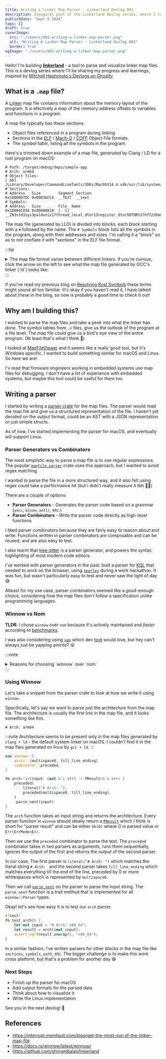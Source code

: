 ```yaml
---
title: Writing a Linker Map Parser - Linkerland Devlog 001
description: Inaugural post of the Linkerland Devlog series, where I talk about writing a parser for linker map files.
publishDate: "Sept 5 2024"
tags: []
draft: true
coverImage:
  src: "./covers/001-writing-a-linker-map-parser.png"
  alt: "Writing A Linker Map Parser - Linkerland Devlog 001"
  border: true
ogImage: "./covers/001-writing-a-linker-map-parser.png"
---
```




Hello! I'm building [**linkerland**](https://github.com/shrirambalaji/linkerland) - a tool to parse and visualize linker map files. This is a devlog series where I'll be sharing my progress and learnings,  inspired by [Mitchell Hashimoto's Devlogs on Ghostty](https://mitchellh.com/writing/ghostty-devlog-001)

<div class="tweet-embed">
  <Tweet id="1826355471676309792" />
</div>

## What is a `.map` file?

A [Linker](https://en.wikipedia.org/wiki/Linker_(computing)) map file contains information about the memory layout of the program. It is efectively a map of the memory address offsets to variables and functions in a program.

A map file typically has these sections:
- Object files referenced in a program during linking
- Sections in the [ELF](https://en.wikipedia.org/wiki/Executable_and_Linkable_Format) / [Mach-O](https://en.wikipedia.org/wiki/Mach-O) / [COFF](https://en.wikipedia.org/wiki/COFF) Object File formats.
- The *symbol table*, listing all the symbols in the program.

Here's a trimmed down example of a map file, generated by Clang / LD for a rust program on macOS:

```text title="macos-sample-rust-app.map"
# Path: /target/debug/deps/sample-app
# Arch: arm64
# Object files:
[ 66] /Library/Developer/CommandLineTools/SDKs/MacOSX14.4.sdk/usr/lib/system/libunwind.tbd
# Sections:
# Address	Size    	Segment	Section
0x1000007DC	0x00036FC4	__TEXT	__text
# Symbols:
# Address	Size    	File  Name
0x10004C058	0x00000018	[  1] __ZN3std3sys3pal4unix17thread_local_dtor13register_dtor5DTORS17hf7230a0b661819a4E
```

The map file (generated by LLD) is divided into blocks, each block starting with a `#` followed by the name. The `# Symbols` block lists all the symbols in the program, along with their addresses and sizes. I'm calling it a "block" so as to not conflate it with "sections" in the ELF file format.

:::tip
<details>
<summary>The map file format varies between different linkers. If you're curious, click the arrow on the left to see what the map file generated by GCC's linker (`ld`) looks like:</summary>

<br/>

```text title="ld-output.map"
Archive member included to satisfy reference by file (symbol)

target/out/libbar.a(libbar.bar.353231859863985b-cgu.0.rcgu.o)
                              /path/target/debug/deps/learning_linkers-b617d8cd69d8a0d7.cpwahgvjsr57gus97bejfuwnj.rcgu.o (bar)

Merging program properties

Removed property 0xc0000000 to merge /tmp/rustcOZG9Nq/symbols.o (0x3) and /nix/store/p852ydpr8zlq0szh5fpvvbzzjaq2ydp5-glibc-2.39-52/lib/Scrt1.o (not found)

As-needed library included to satisfy reference by file (symbol)

libc.so.6                     target/out/libfoo.a(std-da896425a938a71e.std.a0dabd9cb6c0976d-cgu.0.rcgu.o) (nanosleep@@GLIBC_2.17)

Discarded input sections

 .rodata.cst4   0x0000000000000000        0x4 /nix/store/p852ydpr8zlq0szh5fpvvbzzjaq2ydp5-glibc-2.39-52/lib/Scrt1.o
 .data          0x0000000000000000        0x4 /nix/store/p852ydpr8zlq0szh5fpvvbzzjaq2ydp5-glibc-2.39-52/lib/Scrt1.o
 .data.rel.ro..Lanon.3a4e54b40bc4949ecbf2c1e94809000e.378
                0x0000000000000000       0x10 target/out/libfoo.a(core-077a73c34c19ca9c.core.9ed7ba0fc6c6436d-cgu.0.rcgu.o)
 .rodata..Lanon.3a4e54b40bc4949ecbf2c1e94809000e.394
                0x0000000000000000        0x2 target/out/libfoo.a(core-077a73c34c19ca9c.core.9ed7ba0fc6c6436d-cgu.0.rcgu.o)

Memory Configuration

Name             Origin             Length             Attributes
*default*        0x0000000000000000 0xffffffffffffffff

Linker script and memory map

LOAD /nix/store/p852ydpr8zlq0szh5fpvvbzzjaq2ydp5-glibc-2.39-52/lib/Scrt1.o
LOAD /nix/store/p852ydpr8zlq0szh5fpvvbzzjaq2ydp5-glibc-2.39-52/lib/crti.o
LOAD /nix/store/m1x0zcvlj5jvgzbxzl8n53qjr5kbfb0y-gcc-13.2.0/lib/gcc/aarch64-unknown-linux-gnu/13.2.0/crtbeginS.o
LOAD /tmp/rustcOZG9Nq/symbols.o
LOAD /path/target/debug/deps/learning_linkers-b617d8cd69d8a0d7.13glgoxqfrapa4422kjiylhjn.rcgu.o
LOAD /path/target/debug/deps/learning_linkers-b617d8cd69d8a0d7.5ltaynf8hmx71k4xzabglzwzv.rcgu.o
LOAD /path/target/debug/deps/learning_linkers-b617d8cd69d8a0d7.a66fw6re8gsowyur9ec2r6vhh.rcgu.o
LOAD /path/target/debug/deps/learning_linkers-b617d8cd69d8a0d7.cpwahgvjsr57gus97bejfuwnj.rcgu.o
LOAD /path/target/debug/deps/learning_linkers-b617d8cd69d8a0d7.djv3k11is87wsaj7dpfbgrbha.rcgu.o
LOAD /path/target/debug/deps/learning_linkers-b617d8cd69d8a0d7.ey1yr5g74cciy6i8m9mvw3cfs.rcgu.o
LOAD /path/target/debug/deps/learning_linkers-b617d8cd69d8a0d7.24vwyyh6wgrsmswrip7k1j013.rcgu.o
LOAD target/out/libfoo.a
LOAD target/out/libbar.a

                [!provide]                        PROVIDE (__executable_start = SEGMENT_START ("text-segment", 0x0))
                0x0000000000000270                . = (SEGMENT_START ("text-segment", 0x0) + SIZEOF_HEADERS)

.interp         0x0000000000000270       0x54
 *(.interp)
 .interp        0x0000000000000270       0x54 /nix/store/p852ydpr8zlq0szh5fpvvbzzjaq2ydp5-glibc-2.39-52/lib/Scrt1.o

.note.ABI-tag   0x00000000000002c4       0x20
 .note.ABI-tag  0x00000000000002c4       0x20 /nix/store/p852ydpr8zlq0szh5fpvvbzzjaq2ydp5-glibc-2.39-52/lib/Scrt1.o

.note.gnu.build-id
 *(.note.gnu.build-id)

.hash           0x00000000000002e8      0x1ac
 *(.hash)
 .hash          0x00000000000002e8      0x1ac /nix/store/p852ydpr8zlq0szh5fpvvbzzjaq2ydp5-glibc-2.39-52/lib/Scrt1.o

.gnu.hash       0x0000000000000498       0x1c
 *(.gnu.hash)
 .gnu.hash      0x0000000000000498       0x1c /nix/store/p852ydpr8zlq0szh5fpvvbzzjaq2ydp5-glibc-2.39-52/lib/Scrt1.o

.dynsym         0x00000000000004b8      0x660
 *(.dynsym)
 .dynsym        0x00000000000004b8      0x660 /nix/store/p852ydpr8zlq0szh5fpvvbzzjaq2ydp5-glibc-2.39-52/lib/Scrt1.o

.dynstr         0x0000000000000b18      0x447
 *(.dynstr)
 .dynstr        0x0000000000000b18      0x447 /nix/store/p852ydpr8zlq0szh5fpvvbzzjaq2ydp5-glibc-2.39-52/lib/Scrt1.o

.gnu.version    0x0000000000000f60       0x88
 *(.gnu.version)
 .gnu.version   0x0000000000000f60       0x88 /nix/store/p852ydpr8zlq0szh5fpvvbzzjaq2ydp5-glibc-2.39-52/lib/Scrt1.o

.gnu.version_d  0x0000000000000fe8        0x0
 *(.gnu.version_d)
 .gnu.version_d
                0x0000000000000fe8        0x0 /nix/store/p852ydpr8zlq0szh5fpvvbzzjaq2ydp5-glibc-2.39-52/lib/Scrt1.o

.gnu.version_r  0x0000000000000fe8       0xb0
 *(.gnu.version_r)
 .gnu.version_r
                0x0000000000000fe8       0xb0 /nix/store/p852ydpr8zlq0szh5fpvvbzzjaq2ydp5-glibc-2.39-52/lib/Scrt1.o

.rela.dyn       0x0000000000001098     0x2f10
0.rcgu.o)

```
</details>
:::


If you've read my previous blog on [Resolving Rust Symbols](/posts/resolving-rust-symbols) these terms might sound all too familiar. It's okay if you haven't read it, I have talked about these in the blog, so now is probably a good time to check it out!

## Why am I building this?

I wanted to parse the map files and take a peek into what the linker has done. The symbol tables from `.o` files, give us the outlook of the program at a file level. The map file could give us a bird's eye view of the entire program. (At least that's what I think 🤔)

I looked at [MapFileViewer](https://github.com/govind-mukundan/MapViewer) and it seems like a really good tool, but it's Windows specific. I wanted to build something similar for macOS and Linux. So here we are!

I'v read that firmware engineers working in embedded systems use map files for debugging. I don't have a lot of experience with embedded systems, but maybe this tool could be useful for them too.



## Writing a parser

I started by writing a [parser crate](https://github.com/shrirambalaji/linkerland/tree/main/crates/parser) for the map files. The parser would read the map file and give us a structured representation of the file. I haven't yet decided on the output format, could be an AST with a JSON representation or just simple structs.

As of now, I've started implementing the parser for macOS, and eventually will support Linux.

### Parser Generators vs Combinators

The most simplistic way to parse a map file is to use regular expressions. The popular [`mapfile_parser`](https://crates.io/crates/mapfile_parser) crate uses this approach, but I wanted to avoid regex matching.

I wanted to parse the file in a more structured way, and it also felt using regex could take a performance hit (but I didn't really measure it tbh 🤷‍♂️)

There are a couple of options:
* **Parser Generators** - Generates the parser code based on a grammar (`yacc`, `bison`, `antlr`, etc.)
* **Parser Combinators** - Write the parser code directly as high-level functions

I liked parser combinators because they are fairly easy to reason about and write. Functions written in parser combinators are composable and can be reused, and are also easy to test.

I also learnt that [tree-sitter](https://tree-sitter.github.io/tree-sitter/) is a parser generator, and powers the syntax highlighting of most modern code editors.

I've worked with parser generators in the past: built a parser for [KQL](https://learn.microsoft.com/en-us/sharepoint/dev/general-development/keyword-query-language-kql-syntax-reference) that needed to work on the browser, using [`nearley`](https://nearley.js.org) during a work hackathon. It was fun, but wasn't particularly easy to test and never saw the light of day 😅

Atleast for my use case, parser combinators seemed like a good-enough choice, considering how the map files don't follow a specification unlike programming languages.

### Winnow vs Nom

**TLDR**: I chose `winnow` over `nom` because it's actively maintained and _faster_ according to [benchmarks](https://github.com/rosetta-rs/parse-rosetta-rs/).

I was also considering using [`yap`](https://github.com/jsdw/yap) which dev [tpot](https://knowyourmeme.com/memes/subcultures/tpot-postrat) would love, but hey can't always just be yapping amirite? 😜

:::note
<details>
<summary>Reasons for choosing `winnow` over `nom`</summary>

I used `nom` a couple of years ago for some Advent of Code challenges, and I faintly remember liking it.  I found out about `winnow` from [Adam Chalmers](https://twitter.com/adam_chal) video in [Zoo's Rust Club - How To Build Parsers](https://youtu.be/QF3kMyzMC40) and then learnt that the maintainer took a break, and `winnow` was a fork of `nom` that was actively maintained. The [benchmarks](https://github.com/rosetta-rs/parse-rosetta-rs/) also showed that `winnow` was faster than `nom`, so I decided to give it a spin.

If you want a history lesson on why `winnow` was built, here's a [blog](https://epage.github.io/blog/2023/02/winnow-toml-edit-combine-nom/) from the maintainer - Edward Page.

In the version of `nom` I was using, there was heavy use of macros which I disliked, as they usually take a compile-time hit, and also a _skill issue_ that I can't read and write macros very well (yet).
</details>
:::

### Using Winnow

Let's take a snippet from the parser crate to look at how we write it using `winnow`.

Specifically, let's say we want to parse just the architecture from the map file. The architecture is usually the first line in the map file, and it looks something like this.

```text
# Arch: arm64
```

:::note
Architecture seems to be present only in the map files generated by `clang + ld` - the default system linker on macOS. I couldn't find it in the map files generated on linux by `gcc + ld`.
:::

```rust title="parser/src/lib.rs"
use winnow::{
    ascii::{multispace0, till_line_ending}
    combinator::preceded,
}

fn arch<'i>(input: &mut &'i str) -> PResult<&'i str> {
    preceded(
        literal("# Arch: "),
        preceded(multispace0, till_line_ending),
    )
    .parse_next(input)
}
```

The `arch` function takes an input string and returns the architecture. Every parser function in `winnow` should ideally return a [`PResult`](https://docs.rs/winnow/latest/winnow/error/type.PResult.html) which I think is short for "parser result" and can be either `Ok(O)` where O is parsed value or `Err(ErrMode<E>)`.

Then we use the `preceded` combinator to parse the text. The `preceded` combinator takes in two parsers as arguments, runs them sequentially, ignores the output of the first and returns the output of the second parser.

In our case, The first parser is `literal("# Arch: ")` which matches the literal string `# Arch: ` and the second parser takes  `till_line_ending` which matches everything till the end of the line, preceded by 0 or more whitespaces which is represented by `multispace0`.

Then we call [`parse_next`](https://docs.rs/winnow/latest/winnow/trait.Parser.html#tymethod.parse_next) on the parser to parse the input string. The `parse_next` function is a trait method that is implemented for all `winnow::Parser` types.

Okay! let's see how easy it is to test our `arch` parser.

```rust title="parser/src/lib.rs"
#[test]
fn test_arch() {
    let mut input = "# Arch: x86_64";
    let result = arch(&mut input);
    assert_eq!(result.unwrap(), "x86_64");
}
```

In a similar fashion, I've written parsers for other blocks in the map file like `sections`, `symbols`, `path`, etc. The bigger challenge is to make this work cross platform, but that's a problem for another day 😅

### Next Steps

- Finish up the parser for macOS
- Add output formats for the parsed data
- Think about how to visualize it
- Write the Linux implementation


See you in the next devlog! 👋

## References

- https://interrupt.memfault.com/blog/get-the-most-out-of-the-linker-map-file
- https://docs.rs/winnow/latest/winnow/
- https://github.com/shrirambalaji/linkerland

